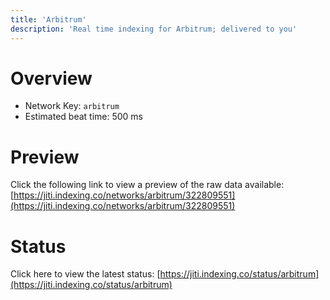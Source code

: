 ```yaml
---
title: 'Arbitrum'
description: 'Real time indexing for Arbitrum; delivered to you'
---
```


# Overview
- Network Key: `arbitrum`
- Estimated beat time: 500 ms

# Preview
Click the following link to view a preview of the raw data available: [https://jiti.indexing.co/networks/arbitrum/322809551](https://jiti.indexing.co/networks/arbitrum/322809551)

# Status
Click here to view the latest status: [https://jiti.indexing.co/status/arbitrum](https://jiti.indexing.co/status/arbitrum)
